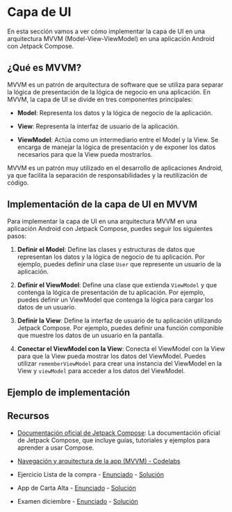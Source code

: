 
# Capa de UI

En esta sección vamos a ver cómo implementar la capa de UI en una arquitectura MVVM (Model-View-ViewModel) en una aplicación Android con Jetpack Compose.

## ¿Qué es MVVM?

MVVM es un patrón de arquitectura de software que se utiliza para separar la lógica de presentación de la lógica de negocio en una aplicación. En MVVM, la capa de UI se divide en tres componentes principales:

- **Model**: Representa los datos y la lógica de negocio de la aplicación.

- **View**: Representa la interfaz de usuario de la aplicación.

- **ViewModel**: Actúa como un intermediario entre el Model y la View. Se encarga de manejar la lógica de presentación y de exponer los datos necesarios para que la View pueda mostrarlos. 

MVVM es un patrón muy utilizado en el desarrollo de aplicaciones Android, ya que facilita la separación de responsabilidades y la reutilización de código.  

## Implementación de la capa de UI en MVVM

Para implementar la capa de UI en una arquitectura MVVM en una aplicación Android con Jetpack Compose, puedes seguir los siguientes pasos:  

1. **Definir el Model**: Define las clases y estructuras de datos que representan los datos y la lógica de negocio de tu aplicación. Por ejemplo, puedes definir una clase `User` que represente un usuario de la aplicación.

2. **Definir el ViewModel**: Define una clase que extienda `ViewModel` y que contenga la lógica de presentación de tu aplicación. Por ejemplo, puedes definir un ViewModel que contenga la lógica para cargar los datos de un usuario.

3. **Definir la View**: Define la interfaz de usuario de tu aplicación utilizando Jetpack Compose. Por ejemplo, puedes definir una función componible que muestre los datos de un usuario en la pantalla.

4. **Conectar el ViewModel con la View**: Conecta el ViewModel con la View para que la View pueda mostrar los datos del ViewModel. Puedes utilizar `rememberViewModel` para crear una instancia del ViewModel en la View y `viewModel` para acceder a los datos del ViewModel.

## Ejemplo de implementación





## Recursos

- [Documentación oficial de Jetpack Compose](https://developer.android.com/jetpack/compose?hl=es-419): La documentación oficial de Jetpack Compose, que incluye guías, tutoriales y ejemplos para aprender a usar Compose.

- [Navegación y arquitectura de la app (MVVM) - Codelabs](https://developer.android.com/courses/android-basics-compose/unit-4?hl=es-419)

- Ejercicio Lista de la compra - [Enunciado](https://github.com/resuadam2/enunciados-ejemplos-android-24?tab=readme-ov-file#app-de-lista-de-la-compra-o-to-do-list) - [Solución](https://github.com/resuadam2/ListaCompraCompose)

- App de Carta Alta - [Enunciado](https://github.com/resuadam2/enunciados-ejemplos-android-24/blob/master/CartaAlta/CartaAlta.md) - [Solución](https://github.com/resuadam2/CartaAltaApp)

- Examen diciembre - [Enunciado](PDTE) - [Solución](https://github.com/resuadam2/ListaCompraExamen)
 
